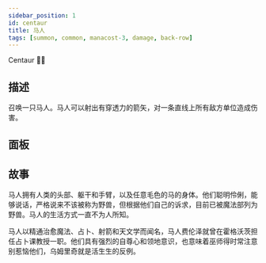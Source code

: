 ```yaml
---
sidebar_position: 1
id: centaur
title: 马人
tags: [summon, common, manacost-3, damage, back-row]
---
```


Centaur 🐴🏹

<!--truncate-->



<CardBasics cardKey={id}/>


## 描述

召唤一只马人。马人可以射出有穿透力的箭矢，对一条直线上所有敌方单位造成伤害。

## 面板


<LevelComponent/>


<CardDynamicTable cardKey={id}/>


<CardComplexTable cardKey={id}/>





## 故事

马人拥有人类的头部、躯干和手臂，以及任意毛色的马的身体。他们聪明伶俐，能够说话，严格说来不该被称为野兽，但根据他们自己的诉求，目前已被魔法部列为野兽。马人的生活方式一直不为人所知。

马人以精通治愈魔法、占卜、射箭和天文学而闻名，马人费伦泽就曾在霍格沃茨担任占卜课教授一职。他们具有强烈的自尊心和领地意识，也意味着巫师得时常注意别惹恼他们，乌姆里奇就是活生生的反例。



